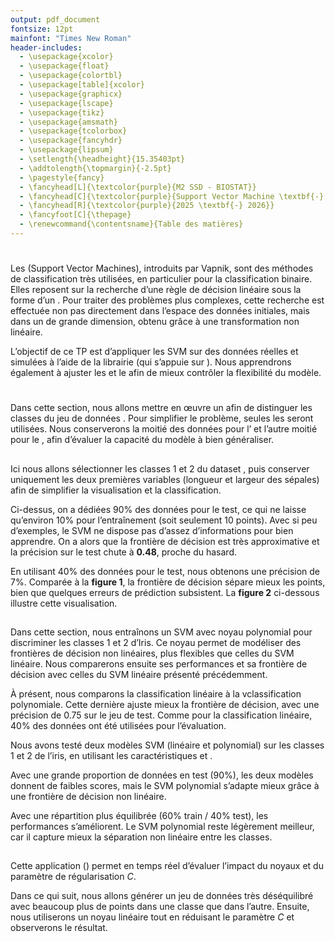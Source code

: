 ```yaml
---
output: pdf_document
fontsize: 12pt
mainfont: "Times New Roman"
header-includes:
  - \usepackage{xcolor}
  - \usepackage{float}
  - \usepackage{colortbl}
  - \usepackage[table]{xcolor}
  - \usepackage{graphicx}
  - \usepackage{lscape}
  - \usepackage{tikz}
  - \usepackage{amsmath}
  - \usepackage{tcolorbox}
  - \usepackage{fancyhdr}
  - \usepackage{lipsum}
  - \setlength{\headheight}{15.35403pt}
  - \addtolength{\topmargin}{-2.5pt}
  - \pagestyle{fancy}
  - \fancyhead[L]{\textcolor{purple}{M2 SSD - BIOSTAT}}
  - \fancyhead[C]{\textcolor{purple}{Support Vector Machine \textbf{-} HAX907X}}
  - \fancyhead[R]{\textcolor{purple}{2025 \textbf{-} 2026}}
  - \fancyfoot[C]{\thepage}
  - \renewcommand{\contentsname}{Table des matières}
---
```


\begin{titlepage}
\definecolor{umcolor}{RGB}{85, 37, 130}

\begin{center}

% Logo en haut
\includegraphics[width=0.3\linewidth]{vis/logo/logo_m.png}\\[1.5cm]

% Université et département
{\Large \textsc{Université de Montpellier}}\\[0.2cm]
{\large Département de Mathématiques Appliquées}\\[1.5cm]

% Encadré du titre
\tcbset{colback=blue!20, colframe=red, width=\textwidth, arc=3mm, boxrule=0.8mm}
\begin{tcolorbox}
    \centering
    {\huge \bfseries TP3 : Support Vector Machine}\\[0.3cm]
    {\large \textit{Apprentissage Statistique — HAX907X}}
\end{tcolorbox}

\vfill

% Auteur
\begin{flushright}
    \textbf{Réalisé par :}\\
    ATTOUMANI Ibrahim
\end{flushright}

\vfill

% Bas de page
\includegraphics[width=0.25\linewidth]{vis/logo/ssd.png}\\[0.3cm]
{\Large Année Universitaire 2025 -- 2026}

\end{center}
\end{titlepage}

\thispagestyle{empty}
\definecolor{navy}{RGB}{11, 11, 69}
\definecolor{picker}{RGB}{235, 153, 30}

\newpage
\thispagestyle{empty}
\tableofcontents
\newpage

# \textcolor{red}{1. Introduction}

Les \textbf{SVM} (Support Vector Machines), introduits par Vapnik, sont des méthodes de classification très utilisées, en particulier pour la classification binaire. Elles reposent sur la recherche d’une règle de décision linéaire sous la forme d’un \textbf{hyperplan séparateur}. Pour traiter des problèmes plus complexes, cette recherche est effectuée non pas directement dans l’espace des données initiales, mais dans un \textbf{espace de caractéristiques} de grande dimension, obtenu grâce à une transformation non linéaire.

L’objectif de ce TP est d’appliquer les SVM sur des données réelles et simulées à l’aide de la librairie \texttt{scikit-learn} (qui s’appuie sur \texttt{libsvm}). Nous apprendrons également à ajuster les \textbf{hyperparamètres} et le \textbf{choix du noyau} afin de mieux contrôler la flexibilité du modèle.
\newpage


# \textcolor{red}{2. Classification sur les donnée Iris}

Dans cette section, nous allons mettre en œuvre un \textbf{SVM linéaire} afin de distinguer les classes \textbf{1 et 2} du jeu de données \textit{iris}. 
Pour simplifier le problème, seules les \textbf{deux premières variables} seront utilisées. 
Nous conserverons la moitié des données pour l'\textbf{apprentissage} et l'autre moitié pour le \textbf{test}, afin d'évaluer la capacité du modèle à bien généraliser.

## \textcolor{blue}{2.1. SVM linéaire : discrimination entre les classes 1 et 2 d’Iris}

Ici nous allons sélectionner les classes 1 et 2 du dataset \textit{iris}, puis conserver uniquement les deux premières variables (longueur et largeur des sépales) afin de simplifier la visualisation et la classification.


\begin{figure}[H]
    \centering
    \includegraphics[width=0.8\textwidth]{vis/classif_90test_10train.png}
    \caption{SVM linéaire avec 90\% des données réservées au test}
    \label{fig:svm_iris_90test_10train}
\end{figure}


Ci-dessus, on a dédiées 90\% des données pour le test, ce qui ne laisse qu'environ 10\% pour l'entraînement (soit seulement 10 points). 
Avec si peu d'exemples, le SVM ne dispose pas d'assez d'informations pour bien apprendre. On a alors que la frontière de décision est très approximative et la précision sur le test chute à **0.48**, proche du hasard.


En utilisant 40\% des données pour le test, nous obtenons une précision de 7\%. Comparée à la **figure 1**, la frontière de décision sépare mieux les points, bien que quelques erreurs de prédiction subsistent. La **figure 2** ci-dessous illustre cette visualisation.


\begin{figure}[H]
    \centering
    \includegraphics[width=0.65\textwidth]{vis/classif_40test_60train.png}
    \caption{SVM linéaire avec 40\% des données réservées au test}
    \label{fig:svm_iris_40test_60train}
\end{figure}


## \textcolor{blue}{2.2. SVM polynomial : discrimination entre les classes 1 et 2 d’Iris}

Dans cette section, nous entraînons un SVM avec noyau polynomial pour discriminer les classes 1 et 2 d’Iris. Ce noyau permet de modéliser des frontières de décision non linéaires, plus flexibles que celles du SVM linéaire.  Nous comparerons ensuite ses performances et sa frontière de décision avec celles du SVM linéaire présenté précédemment.


\begin{figure}[H]
    \centering
    \includegraphics[width=0.65\textwidth]{vis/classif_poly_40test_60train.png}
    \caption{SVM polynomial avec 40\% des données réservées au test}
    \label{fig:svm_poly_iris_40test_60train}
\end{figure}

À présent, nous comparons la classification linéaire à la vclassification polynomiale. 
Cette dernière ajuste mieux la frontière de décision, avec une précision de 0.75 sur le jeu de test. 
Comme pour la classification linéaire, 40\% des données ont été utilisées pour l’évaluation.

\begin{figure}[H]
    \centering
    \includegraphics[width=0.65\textwidth]{vis/classif_poly_90test_10train.png}
    \caption{SVM polynomial avec 90\% des données réservées au test}
    \label{fig:svm_poly_iris_90test_10train}
\end{figure}

Nous avons testé deux modèles SVM (linéaire et polynomial) sur les classes 1 et 2 de l’iris, en utilisant les caractéristiques \textit{sepal length} et \textit{sepal width}.  

Avec une grande proportion de données en test (90\%), les deux modèles donnent de faibles scores, mais le SVM polynomial s’adapte mieux grâce à une frontière de décision non linéaire.  

Avec une répartition plus équilibrée (60\% train / 40\% test), les performances s’améliorent. Le SVM polynomial reste légèrement meilleur, car il capture mieux la séparation non linéaire entre les classes.  

## \textcolor{blue}{2.3. SVM GUI: données simulées déséquilibré}

Cette application \textcolor{red}{svm\_gui.py}(\textcolor{blue}{https://scikit-learn.org/1.2/auto\_examples/applications/svm\_gui.html}) permet en temps réel d'évaluer l'impact du noyaux et du paramètre de régularisation $C$.

Dans ce qui suit, nous allons générer un jeu de données très déséquilibré avec beaucoup plus de points dans une classe que dans l'autre. Ensuite, nous utiliserons un noyau linéaire tout en réduisant le paramètre $C$ et observerons le résultat.


\newpage
# \textcolor{red}{Annexe}



\begin{thebibliography}{9}

\bibitem{scikit-learn}
scikit-learn developers.  
\textit{Support Vector Machines — scikit-learn documentation}.  
\url{http://scikit-learn.org/stable/modules/svm.html}.  
Consulté le 24 septembre 2025.

\bibitem{wiki-en}
Wikipedia.  
\textit{Support vector machine}.  
\url{http://en.wikipedia.org/wiki/Support_vector_machine}.  
Consulté le 24 septembre 2025.

\bibitem{wiki-fr}
Wikipédia.  
\textit{Machine à vecteurs de support}.  
\url{http://fr.wikipedia.org/wiki/Machine_%C3%A0_vecteurs_de_support}.  
Consulté le 24 septembre 2025.

\end{thebibliography}